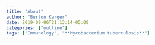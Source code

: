 ```yaml
---
title: "About"
author: "Burton Karger"
date: 2019-09-06T21:13:14-05:00
categories: ["outline"]
tags: ["Immunology", "**Mycobacterium tuberculosis**"]
---
```

